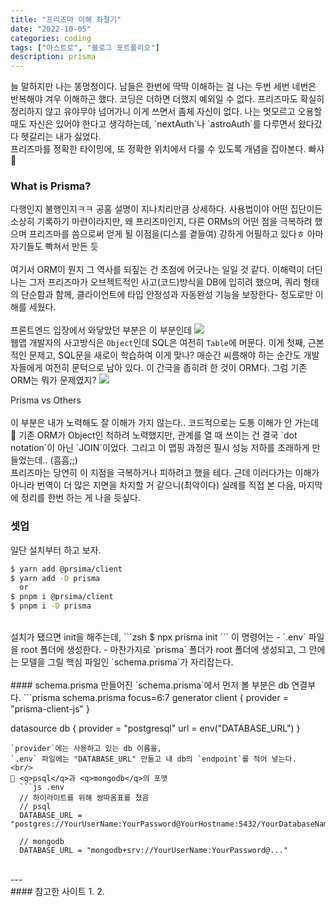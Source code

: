 ```yaml
---
title: "프리즈마 이해 좌절기"
date: "2022-10-05"
categories: coding
tags: ["아스트로", "블로그 포트폴리오"]
description: prisma
---
```

<HeadingNavigator />
늘 말하지만 나는 똥멍청이다. 남들은 한번에 딱딱 이해하는 걸 나는 두번 세번 네번은 반복해야 겨우 이해하곤 했다. 코딩은 더하면 더했지 예외일 수 없다. 프리즈마도 확실히 정리하지 않고 유야무야 넘어가니 이게 쓰면서 좀체 자신이 없다. 나는 멋모르고 오용할 때도 자신은 있어야 한다고 생각하는데, `nextAuth`나 `astroAuth`를 다루면서 왔다갔다 헷갈리는 내가 싫었다.  
<br/>
프리즈마를 정확한 타이밍에, 또 정확한 위치에서 다룰 수 있도록 개념을 잡아본다. 빠샤 🐣

### What is Prisma?
다행인지 불행인지ㅋㅋ <Lnk text='프리즈마는' href='https://www.prisma.io/docs/concepts/overview/what-is-prisma' /> 공홈 설명이 지나치리만큼 상세하다. 사용법이야 어떤 집단이든 소상히 기록하기 마련이라지만, 왜 프리즈마인지, 다른 ORMs의 어떤 점을 극복하려 했으며 프리즈마를 씀으로써 얻게 될 이점을(디스를 곁들여) 강하게 어필하고 있다ㅎ 아마 자기들도 빡쳐서 만든 듯  
<br/>
여기서 ORM이 뭔지 그 역사를 되짚는 건 초점에 어긋나는 일일 것 같다. 이해력이 더딘 나는 그저 프리즈마가 오브젝트적인 사고(코드)방식을 DB에 입히려 했으며, 쿼리 형태의 단순함과 함께, 클라이언트에 타입 안정성과 자동완성 기능을 보장한다- 정도로만 이해를 세웠다.  
<br/>
프론트엔드 입장에서 와닿았던 부분은 이 부분인데
<Img src='/images/2022/autumm/스샷_프리즈마1.webp' />
<br/>
웹앱 개발자의 사고방식은 `Object`인데 SQL은 여전히 `Table`에 머문다. 이게 첫째, 근본적인 문제고, SQL문을 새로이 학습하여 이게 맞나? 매순간 씨름해야 하는 순간도 개발자들에게 여전히 문턱으로 남아 있다. 이 간극을 좁히려 한 것이 ORM다. 그럼 기존 ORM는 뭐가 문제였지?
<Img src='/images/2022/autumm/스샷_프리즈마2.webp' />
<figcaption>Prisma vs Others</figcaption>
<br/>
이 부분은 내가 노력해도 잘 이해가 가지 않는다.. 코드적으로는 도통 이해가 안 가는데  
💎 기존 ORM가 Object인 척하려 노력했지만, 관계를 열 때 쓰이는 건 결국 `dot notation`이 아닌 `JOIN`이었다. 그리고 이 맵핑 과정은 필시 성능 저하를 초래하게 만들었는데.. (흠흠;;)  
<br/>
프리즈마는 당연히 이 지점을 극복하거나 피하려고 했을 테다. 근데 이러다가는 이해가 아니라 번역이 더 많은 지면을 차지할 거 같으니(최악이다) 실례를 직접 본 다음, 마지막에 정리를 한번 하는 게 나을 듯싶다.
<br/>

### 셋업
일단 설치부터 하고 보자.

```zsh install
$ yarn add @prsima/client
$ yarn add -D prisma
  or
$ pnpm i @prsima/client
$ pnpm i -D prisma
```
<br/>
설치가 됐으면 init을 해주는데,
```zsh
$ npx prisma init
```
이 명령어는
- `.env` 파일을 root 폴더에 생성한다.
- 마찬가지로 `prisma` 폴더가 root 폴더에 생성되고, 그 안에는 모델을 그릴 핵심 파일인 `schema.prisma`가 자리잡는다.
<br/>
<br/>
#### schema.prisma
만들어진 `schema.prisma`에서 먼저 볼 부분은 db 연결부다.
```prisma schema.prisma focus=6:7
generator client {
  provider = "prisma-client-js"
}

datasource db {
  provider = "postgresql"
  url      = env("DATABASE_URL")
}
```
`provider`에는 사용하고 있는 db 이름을,  
`.env` 파일에는 "DATABASE_URL" 만들고 내 db의 `endpoint`를 적어 넣는다.  
<br/>
🧨 <q>psql</q>과 <q>mongodb</q>의 포맷
  ```js .env
  // 하이라이트를 위해 쌍따옴표를 쳤음
  // psql
  DATABASE_URL = "postgres://YourUserName:YourPassword@YourHostname:5432/YourDatabaseName;"

  // mongodb
  DATABASE_URL = "mongodb+srv://YourUserName:YourPassword@..."
  ```




<br/>
---
<br/>
#### 참고한 사이트
1. <Lnk text='왜 프리즈마를 쓸까?' href='https://www.prisma.io/docs/concepts/overview/why-prisma' />
2. <Lnk text='프리즈마는 ORM인가요?' href='https://www.prisma.io/docs/concepts/overview/prisma-in-your-stack/is-prisma-an-orm' />

